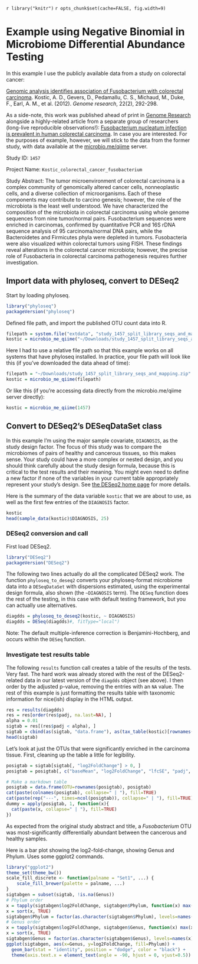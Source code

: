 <!--
%\VignetteEngine{knitr::knitr}
%\VignetteIndexEntry{phyloseq and DESeq2 on Colorectal Cancer Data}
-->
`r library("knitr")`
`r opts_chunk$set(cache=FALSE, fig.width=9)`
<link href="http://joey711.github.com/phyloseq/markdown.css" rel="stylesheet"></link>

# Example using Negative Binomial in Microbiome Differential Abundance Testing

In this example I use the publicly available data from a study on colorectal cancer:

[Genomic analysis identifies association of Fusobacterium with colorectal carcinoma](http://genome.cshlp.org/content/22/2/292.long).
Kostic, A. D., Gevers, D., Pedamallu, C. S., Michaud, M., Duke, F., Earl, A. M., et al. (2012). *Genome research*, 22(2), 292-298. 

As a side-note, this work was published ahead of print in [Genome Research](http://genome.cshlp.org/) alongside a highly-related article from a separate group of researchers (long-live reproducible observations!): [Fusobacterium nucleatum infection is prevalent in human colorectal carcinoma](http://genome.cshlp.org/content/22/2/299.long). In case you are interested. For the purposes of example, however, we will stick to the data from the former study, with data available at the [microbio.me/qiime](http://www.microbio.me/qiime/) server.

Study ID:  `1457`

Project Name:	`Kostic_colorectal_cancer_fusobacterium`

Study Abstract:	The tumor microenvironment of colorectal carcinoma is a complex community of genomically altered cancer cells, nonneoplastic cells, and a diverse collection of microorganisms. Each of these components may contribute to carcino genesis; however, the role of the microbiota is the least well understood. We have characterized the composition of the microbiota in colorectal carcinoma using whole genome sequences from nine tumor/normal pairs. Fusobacterium sequences were enriched in carcinomas, confirmed by quantitative PCR and 16S rDNA sequence analysis of 95 carcinoma/normal DNA pairs, while the Bacteroidetes and Firmicutes phyla were depleted in tumors. Fusobacteria were also visualized within colorectal tumors using FISH. These findings reveal alterations in the colorectal cancer microbiota; however, the precise role of Fusobacteria in colorectal carcinoma pathogenesis requires further investigation.

## Import data with phyloseq, convert to DESeq2

Start by loading phyloseq.

```r
library("phyloseq")
packageVersion("phyloseq")
```

Defined file path, and import the published OTU count data into R.

```r
filepath = system.file("extdata", "study_1457_split_library_seqs_and_mapping.zip", package="phyloseq")
kostic = microbio_me_qiime("~/Downloads/study_1457_split_library_seqs_and_mapping.zip")
```

Here I had to use a relative file path so that this example works on all systems that have phyloseq installed. In practice, your file path will look like this (if you've downloaded the data ahead of time):

```r
filepath = "~/Downloads/study_1457_split_library_seqs_and_mapping.zip"
kostic = microbio_me_qiime(filepath)
```

Or like this (if you're accessing data directly from the microbio.me/qiime server directly):

```r
kostic = microbio_me_qiime(1457)
```


## Convert to DESeq2's DESeqDataSet class

In this example I'm using the major sample covariate, `DIAGNOSIS`, as the study design factor. The focus of this study was to compare the microbiomes of pairs of healthy and cancerous tissues, so this makes sense. Your study could have a more complex or nested design, and you should think carefully about the study design formula, because this is critical to the test results and their meaning. You might even need to define a new factor if none of the variables in your current table appropriately represent your study's design. See [the DESeq2 home page](http://www.bioconductor.org/packages/release/bioc/html/DESeq2.html) for more details. 

Here is the summary of the data variable `kostic` that we are about to use, as well as the first few entries of the `DIAGNOSIS` factor.
```r
kostic
head(sample_data(kostic)$DIAGNOSIS, 25)
```

### DESeq2 conversion and call

First load DESeq2.

```r
library("DESeq2")
packageVersion("DESeq2")
```

The following two lines actually do all the complicated DESeq2 work. The function `phyloseq_to_deseq2` converts your phyloseq-format microbiome data into a `DESeqDataSet` with dispersions estimated, using the experimental design formula, also shown (the `~DIAGNOSIS` term). The `DESeq` function does the rest of the testing, in this case with default testing framework, but you can actually use alternatives. 

```r
diagdds = phyloseq_to_deseq2(kostic, ~ DIAGNOSIS)
diagdds = DESeq(diagdds)#, fitType="local")
```
Note: The default multiple-inference correction is Benjamini-Hochberg, and occurs within the `DESeq` function.

### Investigate test results table

The following `results` function call creates a table of the results of the tests. Very fast. The hard work was already stored with the rest of the DESeq2-related data in our latest version of the `diagdds` object (see above). I then order by the adjusted p-value, removing the entries with an `NA` value. The rest of this example is just formatting the results table with taxonomic information for nice(ish) display in the HTML output.

```r
res = results(diagdds)
res = res[order(res$padj, na.last=NA), ]
alpha = 0.01
sigtab = res[(res$padj < alpha), ]
sigtab = cbind(as(sigtab, "data.frame"), as(tax_table(kostic)[rownames(sigtab), ], "matrix"))
head(sigtab)
```

Let's look at just the OTUs that were significantly enriched in the carcinoma tissue. First, cleaning up the table a little for legibility.

```r
posigtab = sigtab[sigtab[, "log2FoldChange"] > 0, ]
posigtab = posigtab[, c("baseMean", "log2FoldChange", "lfcSE", "padj", "Phylum", "Class", "Family", "Genus")]
```
```r
# Make a markdown table
posigtab = data.frame(OTU=rownames(posigtab), posigtab)
cat(paste(colnames(posigtab), collapse=" | "), fill=TRUE)
cat(paste(rep("---", times=ncol(posigtab)), collapse=" | "), fill=TRUE)
dummy = apply(posigtab, 1, function(x){
  cat(paste(x, collapse=" | "), fill=TRUE)
})
```

As expected from the original study abstract and title, a *Fusobacterium* OTU was most-significantly differentially abundant between the cancerous and healthy samples.

Here is a bar plot showing the log2-fold-change, showing Genus and Phylum. Uses some ggplot2 commands.

```r
library("ggplot2")
theme_set(theme_bw())
scale_fill_discrete <- function(palname = "Set1", ...) {
    scale_fill_brewer(palette = palname, ...)
}
sigtabgen = subset(sigtab, !is.na(Genus))
# Phylum order
x = tapply(sigtabgen$log2FoldChange, sigtabgen$Phylum, function(x) max(x))
x = sort(x, TRUE)
sigtabgen$Phylum = factor(as.character(sigtabgen$Phylum), levels=names(x))
# Genus order
x = tapply(sigtabgen$log2FoldChange, sigtabgen$Genus, function(x) max(x))
x = sort(x, TRUE)
sigtabgen$Genus = factor(as.character(sigtabgen$Genus), levels=names(x))
ggplot(sigtabgen, aes(x=Genus, y=log2FoldChange, fill=Phylum)) + 
  geom_bar(stat = "identity", position = "dodge", color = "black") +
  theme(axis.text.x = element_text(angle = -90, hjust = 0, vjust=0.5))
```

